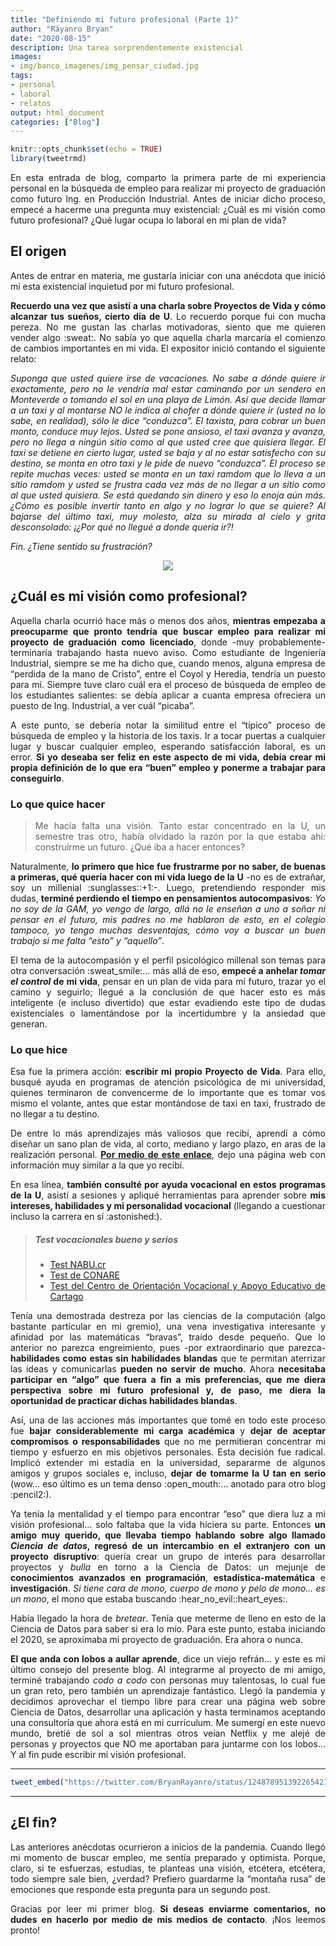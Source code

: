 ```yaml
---
title: "Definiendo mi futuro profesional (Parte 1)"
author: "Ráyanro Bryan"
date: "2020-08-15"
description: Una tarea sorprendentemente existencial
images:
- img/banco_imagenes/img_pensar_ciudad.jpg
tags:
- personal
- laboral
- relatos
output: html_document
categories: ["Blog"]
---
```


<style>
body {
text-align: justify}
</style>

```r
knitr::opts_chunk$set(echo = TRUE)
library(tweetrmd)
```

En esta entrada de blog, comparto la primera parte de mi experiencia personal en la búsqueda de empleo para realizar mi proyecto de graduación como futuro Ing. en Producción Industrial. Antes de iniciar dicho proceso, empecé a hacerme una pregunta muy existencial: ¿Cuál es mi visión como futuro profesional? ¿Qué lugar ocupa lo laboral en mi plan de vida?

## El origen

Antes de entrar en materia, me gustaría iniciar con una anécdota que inició mi esta existencial inquietud por mi futuro profesional.

**Recuerdo una vez que asistí a una charla sobre Proyectos de Vida y cómo alcanzar tus sueños, cierto día de U**. Lo recuerdo porque fui con mucha pereza. No me gustan las charlas motivadoras, siento que me quieren vender algo :sweat:. No sabía yo que aquella charla marcaría el comienzo de cambios importantes en mi vida. El expositor inició contando el siguiente relato: 

*Suponga que usted quiere irse de vacaciones. No sabe a dónde quiere ir exactamente, pero no le vendría mal estar caminando por un sendero en Monteverde o tomando el sol en una playa de Limón. Así que decide llamar a un taxi y al montarse NO le indica al chofer a dónde quiere ir (usted no lo sabe, en realidad), sólo le dice "conduzca". El taxista, para cobrar un buen monto, conduce muy lejos. Usted se pone ansioso, el taxi avanza y avanza, pero no llega a ningún sitio como al que usted cree que quisiera llegar. El taxi se detiene en cierto lugar, usted se baja y al no estar satisfecho con su destino, se monta en otro taxi y le pide de nuevo "conduzca". El proceso se repite muchas veces: usted se monta en un taxi ramdom que lo lleva a un sitio ramdom y usted se frustra cada vez más de no llegar a un sitio como al que usted quisiera. Se está quedando sin dinero y eso lo enoja aún más. ¿Cómo es posible invertir tanto en algo y no lograr lo que se quiere? Al bajarse del último taxi, muy molesto, alza su mirada al cielo y grita desconsolado: ¡¿Por qué no llegué a donde quería ir?!* 

*Fin. ¿Tiene sentido su frustración?*

<center>

![](gif_taxi.gif)

</center>

## ¿Cuál es mi visión como profesional?

Aquella charla ocurrió hace más o menos dos años, **mientras empezaba a preocuparme que pronto tendría que buscar empleo para realizar mi proyecto de graduación como licenciado**, donde -muy probablemente- terminaría trabajando hasta nuevo aviso. Como estudiante de Ingeniería Industrial, siempre se me ha dicho que, cuando menos, alguna empresa de "perdida de la mano de Cristo", entre el Coyol y Heredia, tendría un puesto para mí. Siempre tuve claro cuál era el proceso de búsqueda de empleo de los estudiantes salientes: se debía aplicar a cuanta empresa ofreciera un puesto de Ing. Industrial, a ver cuál "picaba".

A este punto, se debería notar la similitud entre el "típico" proceso de búsqueda de empleo y la historia de los taxis. Ir a tocar puertas a cualquier lugar y buscar cualquier empleo, esperando satisfacción laboral, es un error. **Si yo deseaba ser feliz en este aspecto de mi vida, debía crear mi propia definición de lo que era "buen" empleo y ponerme a trabajar para conseguirlo**.

### Lo que quice hacer

> Me hacía falta una visión. Tanto estar concentrado en la U, un semestre tras otro, había olvidado la razón por la que estaba ahí: construirme un futuro. ¿Qué iba a hacer entonces?

Naturalmente, **lo primero que hice fue frustrarme por no saber, de buenas a primeras, qué quería hacer con mi vida luego de la U** -no es de extrañar, soy un millenial :sunglasses::+1:-. Luego, pretendiendo responder mis dudas, **terminé perdiendo el tiempo en pensamientos autocompasivos**: *Yo no soy de la GAM, yo vengo de largo, allá no le enseñan a uno a soñar ni pensar en el futuro, mis padres no me hablaron de esto, en el colegio tampoco, yo tengo muchas desventajas, cómo voy a buscar un buen trabajo si me falta "esto" y "aquello"*.

El tema de la autocompasión y el perfil psicológico millenal son temas para otra conversación :sweat_smile:... más allá de eso, **empecé a anhelar *tomar el control* de mi vida**, pensar en un plan de vida para mi futuro, trazar yo el camino y seguirlo; llegué a la conclusión de que hacer esto es más inteligente (e incluso divertido) que estar evadiendo este tipo de dudas existenciales o lamentándose por la incertidumbre y la ansiedad que generan.

### Lo que hice

Esa fue la primera acción: **escribir mi propio Proyecto de Vida**. Para ello, busqué ayuda en programas de atención psicológica de mi universidad, quienes terminaron de convencerme de lo importante que es tomar vos mismo el volante, antes que estar montándose de taxi en taxi, frustrado de no llegar a tu destino.

De entre lo más aprendizajes más valiosos que recibí, aprendí a cómo diseñar un sano plan de vida, al corto, mediano y largo plazo, en aras de la realización personal. **[Por medio de este enlace](https://www.universidadescr.com/blog/proyectodevida/)**, dejo una página web con información muy similar a la que yo recibí.

En esa línea, **también consulté por ayuda vocacional en estos programas de la U**, asistí a sesiones y apliqué herramientas para aprender sobre **mis intereses, habilidades y mi personalidad vocacional** (llegando a cuestionar incluso la carrera en sí :astonished:). 

> ##### Test vocacionales bueno y serios 
> * [Test NABU.cr](https://nabu.cr/)
> * [Test de CONARE](http://infoues.conare.ac.cr/instrumentovocacional)
> * [Test del Centro de Orientación Vocacional y
Apoyo Educativo de Cartago](http://www.miguiavocacional.com/intro/)

Tenía una demostrada destreza por las ciencias de la computación (algo bastante particular en mi gremio), una vena investigativa interesante y afinidad por las matemáticas "bravas", traído desde pequeño. Que lo anterior no parezca engreimiento, pues -por extraordinario que parezca- **habilidades como estas sin habilidades blandas** que te permitan aterrizar las ideas y comunicarlas **pueden no servir de mucho**. Ahora **necesitaba participar en "algo" que fuera a fin a mis preferencias, que me diera perspectiva sobre mi futuro profesional y, de paso, me diera la oportunidad de practicar dichas habilidades blandas**. 

Así, una de las acciones más importantes que tomé en todo este proceso fue **bajar considerablemente mi carga académica** y **dejar de aceptar compromisos o responsabilidades** que no me permitieran concentrar mi tiempo y esfuerzo en mis objetivos personales. Esta decisión fue radical. Implicó extender mi estadía en la universidad, separarme de algunos amigos y grupos sociales e, incluso, **dejar de tomarme la U tan en serio** (wow... eso último es un tema denso :open_mouth:... anotado para otro blog :pencil2:). 

Ya tenía la mentalidad y el tiempo para encontrar "eso" que diera luz a mi visión profesional... solo faltaba que la vida hiciera su parte. Entonces **un amigo muy querido, que llevaba tiempo hablando sobre algo llamado *Ciencia de datos*, regresó de un intercambio en el extranjero con un proyecto disruptivo**: quería crear un grupo de interés para desarrollar proyectos y *bulla* en torno a la Ciencia de Datos: un mejunje de **conocimientos avanzados en programación**, **estadística-matemática** e **investigación**. *Si tiene cara de mono, cuerpo de mono y pelo de mono... es un mono*, el mono que estaba buscando :hear_no_evil::heart_eyes:.

Había llegado la hora de *bretear*. Tenía que meterme de lleno en esto de la Ciencia de Datos para saber si era lo mío. Para este punto, estaba iniciando el 2020, se aproximaba mi proyecto de graduación. Era ahora o nunca.

**El que anda con lobos a aullar aprende**, dice un viejo refrán... y este es mi último consejo del presente blog. Al integrarme al proyecto de mi amigo, terminé trabajando *codo a codo* con personas muy talentosas, lo cual fue un gran reto, pero también un aprendizaje fantástico. Llegó la pandemia y decidimos aprovechar el tiempo libre para crear una página web sobre Ciencia de Datos, desarrollar una aplicación y hasta terminamos aceptando una consultoría que ahora está en mi currículum. Me sumergí en este nuevo mundo, bretié de sol a sol mientras otros veían Netflix y me alejé de personas y proyectos que NO me aportaban para juntarme con los lobos... Y al fin pude escribir mi visión profesional.

<center>
---

```r
tweet_embed("https://twitter.com/BryanRayanro/status/1248789513922654210")
```

---
</center>

## ¿El fin?

Las anteriores anécdotas ocurrieron a inicios de la pandemia. Cuando llegó mi momento de buscar empleo, me sentía preparado y optimista. Porque, claro, si te esfuerzas, estudias, te planteas una visión, etcétera, etcétera, todo siempre sale bien, ¿verdad? Prefiero guardarme la "montaña rusa" de emociones que responde esta pregunta para un segundo post.

Gracias por leer mi primer blog. **Si deseas enviarme comentarios, no dudes en hacerlo por medio de mis medios de contacto**. ¡Nos leemos pronto!
